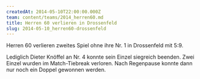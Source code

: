 ```yaml
---
createdAt: 2014-05-10T22:00:00.000Z
team: content/teams/2014_herren60.md
title: Herren 60 verlieren in Drossenfeld
slug: 2014-05-10_herren60-drossenfeld
---
```

Herren 60 verlieren zweites Spiel ohne ihre Nr. 1 in Drossenfeld mit 5:9.

Lediglich Dieter Knöffel an Nr. 4 konnte sein Einzel siegreich beenden. Zwei Einzel wurden im Match-Tiebreak verloren. Nach Regenpause konnte dann nur noch ein Doppel gewonnen werden.
